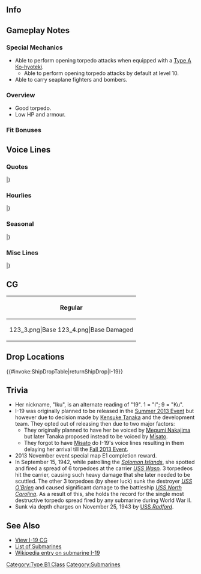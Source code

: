 ==Info==
{{KanmusuInfo|ID=123}}
{{KanmusuInfo|ID=123a}}

==Gameplay Notes==
===Special Mechanics===
* Able to perform opening torpedo attacks when equipped with a [[Type A Ko-hyoteki]].
** Able to perform opening torpedo attacks by default at level 10.
* Able to carry seaplane fighters and bombers.

===Overview===
* Good torpedo.
* Low HP and armour.

===Fit Bonuses===
{{:{{BASEPAGENAME}}/Equipment Bonuses}}

==Voice Lines==
===Quotes===
{{ShipquoteHeader}}
{{ShipquoteKai
|scenario = Introduction
|origin = 素敵な提督さんで嬉しいのね。伊１９なの。そう、イクって呼んでもいいの！
|translation = I'm happy that you're an amazing Admiral. I'm I-19. Yeah, you can just call me Iku!
|audio = Iku-Introduction.ogg
}}
{{ShipquoteKai
|scenario = Library
|origin = 潜水艦の伊１９よ。うん、イク。正規空母ワスプを自慢の酸素魚雷で仕留めたの。
さらにずっーと先を航行していた戦艦や駆逐艦にも命中したの。
海のスナイパー、イクさんの活躍、ずーっと覚えていてなの…ね。
|translation = I'm the submarine I-19. Yup, Iku. I brought down the fleet carrier Wasp with my great oxygen torpedoes.
I was also able to hit a battleship and a destroyer that was waaay ahead of that carrier.<ref>Referring to the USS North Carolina and USS O'Brien, the latter of which sunk.</ref> 
Don't you ever forget my, the Sniper of the Seas', great achievements... alright?
|audio = Iku-Library.ogg
}}
{{ShipquoteKai
|scenario = Secretary 1
|origin = 提督！イクから目を逸らしちゃダメなの！
|translation = Admiral! You're not allowed to look away from me!
|audio = Iku-Secretary_1.ogg
}}
{{ShipquoteKai
|scenario = Secretary 2
|origin = んふー、提督は何をしても怒らないから好きなのね。
|translation = Hmmm, I like that you don't get angry no matter what I do Admiral.
|audio = Iku-Secretary_2.ogg
}}
{{ShipquoteKai
|scenario = Secretary 3
|origin = 提督？肩凝ってるのぉ？ほらっ、こうするとどーお？痛い？いっひひひひ
|translation = Admiral? Are your shoulders stiff? Now, how does it feel if I do this? Does it hurt? Ehehehehehe~ 
|audio = Iku-Secretary_3.ogg
}}
{{ShipquoteKai
|scenario = Secretary Idle
|origin = 提督～！　イクを待たせるって、どういう了見なの？　またおしおき、されたいの～？
|translation = Admiral~! What were you thinking, keeping me waiting? Do you want to be punished again~?
|audio = Iku-Idle.ogg
}}
{{ShipquoteKai
|scenario = Secretary (Married)
|origin = てーとくー！　肩、揉んであげるのー！　…ぅう、ゴリゴリするの…
|translation = Ad~ mi~ ral~! Let me give you a shoulder massage~! ...Ugh, they're so stiff...
|audio = Iku-Wedding_Line.ogg
}}
{{ShipquoteKai
|scenario = Wedding
|origin = 提督、なーに？イクと潜りたいなの？じゃーあ…はいっ、ウェットスーツ！結構似合うじゃない♪それじゃあ、一緒に潜るのね！…ふふ、この手を絶対に離さないでなの。じゃーあ、潜るなの！　せーの、ザブーンっ！！
|translation = What is it Admiral? Do you want to dive with me? Then... here's a wetsuit for you! It really looks good on you♪ Now then, let's go diving together! ...Fufu, I won't ever let go of this hand. We're diving now! One, two, now!<ref>She uses the onomatopoeia for 'splash'.</ref>
|audio = Iku-Wedding.ogg
}}
{{ShipquoteKai
|scenario = Player's Score
|origin = 提督に、報告書なのね。
|translation = Here's a report for you Admiral.
|audio = Iku-Looking_At_Scores.ogg
}}
{{ShipquoteKai
|scenario = Joining the Fleet
|origin = はーい！　イク、行くの！
|translation = Yes~! Iku is going!<ref>A play on words with 'to go' (行く) and her name (イク) which are both pronounced the same.</ref>
|audio = Iku-Joining_A_Fleet.ogg
}}
{{ShipquoteKai
|scenario = Equipment 1
|origin = いひひっ
|translation = Ehehe~
|audio = Iku-Equipment_1.ogg
}}
{{ShipquoteKai
|scenario = Equipment 2
|origin = ふふー。スナイパー魂が滾るのね～。
|translation = Fufu~. My sniper's spirit is burning~<ref>Referring to her self-proclaimed title as 'Sniper of the Seas'.</ref>
|audio = Iku-Equipment_2.ogg
}}
{{ShipquoteKai
|scenario = Equipment 3
|origin = これなら、アイツらを、一網打尽なのね！
|translation = I can get all of them in one go with this!<ref>Referring to her taking out 3 ships with one torpedo spread.</ref>
|audio = Iku-Equipment_3.ogg
}}
{{ShipquoteKai
|scenario = Supply
|origin = 魚雷の補給は大事！なの！
|translation = Resupplying torpedoes is important! Yup!
|audio = Iku-Supply.ogg
}}
{{ShipquoteKai
|scenario = Docking (Minor Damage)
|origin = ちょ～っと、修理するの～
|translation = I'm going to get a quick repair~
|audio = Iku-Docking_Minor.ogg
}}
{{ShipquoteKai
|scenario = Docking (Major Damage)
|origin = んぁ、やられたぁ…治ったら、倍返しなのね！
|translation = Ugh, they got me... When I'm fixed up, I'm going to pay them back double!
|audio = Iku-Docking_Major.ogg
}}
{{ShipquoteKai
|scenario = Construction
|origin = 新しい艦が出来たの～！
|translation = A new ship has been completed~!
|audio = Iku-Construction.ogg
}}
{{ShipquoteKai
|scenario = Returning from Sortie
|origin = 艦隊帰投、なのね！
|translation = The fleet has returned to port~!
|audio = Iku-Returning_From_Sortie.ogg
}}
{{ShipquoteKai
|scenario = Starting a Sortie
|origin = イクの魚雷が、うずうずしてるの！
|translation = My torpedoes are itching to go!
|audio = Iku-Starting_A_Sortie.ogg
}}
{{ShipquoteKai
|scenario = Starting a Battle
|origin = イクの魚雷攻撃、行きますなのね！
|translation = Here goes my torpedo strike!
|audio = Iku-Battle_Start.ogg
}}
{{ShipquoteKai
|scenario = Attack
|origin = 酸素魚雷6発発射するの！
|translation = Launching 6 oxygen torpedoes!
|audio = Iku-Attack.ogg
}}
{{ShipquoteKai
|scenario = Night Battle Attack 
|origin = 狙ってくれって言ってるようなものなの！
|translation = It's like you're saying "shoot me"!
|audio = Iku-Night_Attack.ogg
}}
{{ShipquoteKai
|scenario = Night Battle
|origin = 提督、あいつ倒したら、ご褒美　欲しいの
|translation = After I defeat them, I want a reward Admiral.
|audio = Iku-Night_Battle.ogg
}}
{{ShipquoteKai
|scenario = MVP
|origin = イク大金星なのね！提督のご褒美、期待しちゃうなのねー
|translation = I won a dazzling victory! I'm expecting a reward from you Admiral~
|audio = Iku-MVP.ogg
}}
{{ShipquoteKai
|scenario = Minor Damage 1
|origin = くぅっ！生意気なのね！
|translation = Guh! How cheeky!
|audio = Iku-Minor_Damage_1.ogg
}}
{{ShipquoteKai
|scenario = Minor Damage 2
|origin = くっ！　私狙ってるの、あいつなの？
|translation = Guh! Is that one targeting me?
|audio = Iku-Minor_Damage_2.ogg
}}
{{ShipquoteKai
|scenario = Major Damage
|origin = こんなんでイクを追い込んだつもりなの…？逆に燃えるのね！
|translation = Did you think you've cornered me with this...? I'm fired up instead!
|audio = Iku-Major_Damage.ogg
}}
{{ShipquoteKai
|scenario = Sunk
|origin = イク…沈むの…？ねえ…提督…私がいなくなっても…心配…しないで…なの…ね…
|translation = Am I... sinking...? Hey... Admiral... even if I'm gone...please...don't worry...alright...
|audio = Iku-Sunk.ogg
}}
|} <references/>

{{clear}}

===Hourlies===
{{ShipquoteHeader | type = hourly}}
{{ShipquoteKai
|scenario = 00:00 
|origin = 時間は、マルマルマルマル！　日付けが変わったの！
|translation = The time is, 0000! The date has changed!
|audio = IkuKai-Hourly_0000.ogg
}}
{{ShipquoteKai
|scenario = 01:00 
|origin = マルヒトマルマル。まだやるの～？
|translation = 0100. Still going?
|audio = IkuKai-Hourly_0100.ogg
}}
{{ShipquoteKai
|scenario = 02:00 
|origin = マルフタマルマル！いつまでやるの～？
|translation = 0200. When will you stop?
|audio = IkuKai-Hourly_0200.ogg
}}
{{ShipquoteKai
|scenario = 03:00 
|origin = マルサンマルマル！　いーつーねーるーのー？
|translation = 0300! When~ are~ you~ sleeping~?
|audio = IkuKai-Hourly_0300.ogg
}}
{{ShipquoteKai
|scenario = 04:00 
|origin = マルヨンマルマル。　実は、今落ちてたでしょ？　イク、知ってるなの～
|translation = 0400. Didn't you fall asleep then? I can tell~<ref>"落ちる" carries the implication of collapsing.</ref>
|audio = IkuKai-Hourly_0400.ogg
}}
{{ShipquoteKai
|scenario = 05:00 
|origin = マルゴーマルマル。ねぇ…今、ちょっと落ちてたの～？
|translation = 0500. Hey... didn't you fall alseep for a while then?
|audio = IkuKai-Hourly_0500.ogg
}}
{{ShipquoteKai
|scenario = 06:00 
|origin = マルロクマルマル！だって、もう朝なの～
|translation = 0600! It's already morning now~
|audio = IkuKai-Hourly_0600.ogg
}}
{{ShipquoteKai
|scenario = 07:00 
|origin = マルナナマルマル！　１日始まってるし、なの！　…お腹空いたぁ～
|translation = 0700! A new day has started! ...I'm hungry~
|audio = IkuKai-Hourly_0700.ogg
}}
{{ShipquoteKai
|scenario = 08:00 
|origin = マルハチマルマル。寝不足じゃないの～？
|translation = 0800. Aren't you tired?
|audio = IkuKai-Hourly_0800.ogg
}}
{{ShipquoteKai
|scenario = 09:00 
|origin = マルキューマルマル！おはよう、なのね！
|translation = 0900! Morning! <ref>As in 'good morning'.</ref>
|audio = IkuKai-Hourly_0900.ogg
}}
{{ShipquoteKai
|scenario = 10:00 
|origin = ヒトマルマルマル。イク、潜水しようっと！
|translation = 1000. I'm going diving!
|audio = IkuKai-Hourly_1000.ogg
}}
{{ShipquoteKai
|scenario = 11:00 
|origin = ヒトヒトマルマル。ふぁ～、眠くなっちゃったの…
|translation = 1100. *yawn* I'm sleepy...
|audio = IkuKai-Hourly_1100.ogg
}}
{{ShipquoteKai
|scenario = 12:00 
|origin = ヒトフタマルマル。イクと一緒に、お昼寝するなの？
|translation = 1200. Want to take an afternoon nap with me?
|audio = IkuKai-Hourly_1200.ogg
}}
{{ShipquoteKai
|scenario = 13:00 
|origin = ヒトサンマルマル！ランチが終わったら、お昼寝したいの～
|translation = 1300! I want to take an afternoon nap after lunch~
|audio = IkuKai-Hourly_1300.ogg
}}
{{ShipquoteKai
|scenario = 14:00 
|origin = ヒトヨンマルマル。天気のいい午後は、お散歩したいの～！何気にいつも、海の中だし～
|translation = 1400. The weather this afternoon is great, I want to go for a walk~! After all, I'm always in the sea~
|audio = IkuKai-Hourly_1400.ogg
}}
{{ShipquoteKai
|scenario = 15:00 
|origin = ヒトゴーマルマル。提督？いつもこの時間、何してるの～？
|translation = 1500. Admiral? What do you normally do at this time?
|audio = IkuKai-Hourly_1500.ogg
}}
{{ShipquoteKai
|scenario = 16:00 
|origin = ヒトロクマルマル。夜に向けて準備なの～！
|translation = 1600. We need to prepare for the night!
|audio = IkuKai-Hourly_1600.ogg
}}
{{ShipquoteKai
|scenario = 17:00 
|origin = ヒトナナマルマル。なんか、うずうずしてくるのね～！
|translation = 1700. I'm kinda itching to do something~!
|audio = IkuKai-Hourly_1700.ogg
}}
{{ShipquoteKai
|scenario = 18:00 
|origin = ヒトハチマルマル！撃つ時は、6発なのね！
|translation = 1800! When firing, you have to use 6 tubes!
|audio = IkuKai-Hourly_1800.ogg
}}
{{ShipquoteKai
|scenario = 19:00 
|origin = ヒトキュウマルマル！19時なの！イクの時間なの！
|translation = 1900! It's 7pm! It's my time!<ref>Iku = 19</ref>
|audio = IkuKai-Hourly_1900.ogg
}}
{{ShipquoteKai
|scenario = 20:00 
|origin = フタマルマルマル！イクの大好きな時間、一緒に過ごせてよかったの！
|translation = 2000! I'm glad I could spend my favourite time with you!
|audio = IkuKai-Hourly_2000.ogg
}}
{{ShipquoteKai
|scenario = 21:00 
|origin = フタヒトマルマル。さ～て、そろそろ、夜本番なの！
|translation = 2100. Now, it's almost time for tonight's performance!<ref>A double entendre since 'honban' (本番) can both mean 'performance' and 'sex'.</ref>
|audio = IkuKai-Hourly_2100.ogg
}}
{{ShipquoteKai
|scenario = 22:00 
|origin = フタフタマルマル。気合い入れて、行っちゃうなの～？
|translation = 2100. Have you gotten fired up~?
|audio = IkuKai-Hourly_2200.ogg
}}
{{ShipquoteKai
|scenario = 23:00 
|origin = フタサンマルマル。イクってば、そろそろ御睡なのかも～…
|translation = 2300. I think it's almost time for me to sleep...
|audio = IkuKai-Hourly_2300.ogg
}}
|} <references/>

{{clear}}

===Seasonal===
{{SeasonalHeaderOld}}
{{SeasonalQuote
|scenario = [[Seasonal/Christmas_2015|Christmas 2015]]
|origin = 提督、このケーキおいしいの！もっともっとほしいの！イク、クリスマスはとってもご機嫌なの！
|translation =	This cake is delicious, Admiral! I want a lot more! I’m really enjoying Christmas!
|audio = I-19_Christmas_2015_Sec1.ogg
|notes =
}}
{{SeasonalQuote
|scenario = [[Seasonal/New_Year_2016|New Year 2016]]
|origin = 提督、あけましておめでとう、なの！今年もイクをよろしくお願いするの！するの！
|translation =	Happy New Year, Admiral! Please take care of me again this year! OK!
|audio = I-19_New_Year_2016_Sec1.mp3
|notes = 
}}
{{SeasonalQuote
|scenario = [[Seasonal/Setsubun_2016|Setsubun 2016]]
|origin = 節分なの！ えっと、イクたちの鬼役は…大鯨なの！ 目標発見、節分戦深度に浮上、てぇー！ 鬼は～外！ えい、えーい！
|translation =	It’s Setsubun! Ummm, our Oni is… Taigei! Target spotted, rise to Setsubun combat depth, firee! Demon begone! Ei, eiiii!
|audio = I-19_Setsubun_2016_Sec1.ogg
|notes = 
}}
{{SeasonalQuote
|scenario = [[Seasonal/Valentine%27s_Day_2016|Valentine’s Day 2016]]
|origin = 提督！イク、結構頑張って手作りチョコ作ったの！食べてほしいの！…どう？美味し？うん、まだまだあるの！
|translation =	Admiral! I did my best to make some handmade chocolates! I want you to have them! …Well? Are they good? Yup, I’ve got plenty more!
|audio = I-19_Valentine_Sec1.ogg
|notes = Secretary 1
}}
{{SeasonalQuote
|scenario = [[Seasonal/Valentine%27s_Day_2016|Valentine’s Day 2016]]
|origin = 提督、どうしたの！？顔色が悪いの…えぇ、チョコの食べすぎ？それは良くないの…胃薬入りチョコ作ったの！これ、食べるの！
|translation = What’s wrong, Admiral!? You don’t look so good… Eh, you ate too many chocolates? That’s bad… I’ll make chocolates with stomach medicine! Here, eat this! 
|audio = I-19_Valentine_Sec1.ogg
|notes = Secretary 2
}}
{{SeasonalQuote
|scenario = [[Seasonal/White_Day_2016|White Day 2016]]
|origin = 提督、これ、チョコのお返し？ありがとなの！嬉しいから、これ持って、オリョール行ってくるの！ふふ、イク、ご機嫌なの！
|translation =	Is this in return for the chocolates, Admiral? Thank you! I’ll bring it with me to Orel because I’m happy! Fufu~, I’m in a good mood!
|audio = I-19_White_Day_2016.ogg
|notes = 
}}
{{SeasonalQuote
|scenario = [[Seasonal/Third_Anniversary|3rd Anniversary]]
|origin = 提督、イク達、三周年なの！めでたいの！これからも、よろしくなの！
|translation =	It’s our 3rd Anniversary, Admiral! Congrats! I’m going to keep counting on you!
|audio = I-19_3rd_Anniversary_Sec1.mp3
|notes = 
}}
{{SeasonalQuote
|scenario = [[Seasonal/Rainy_Season_2016|Rainy Season 2016]]
|origin = 最近、雨が多いの？イク、何時も海の中だから分からなかったの。梅雨なのね。
|translation =	It’s been raining a lot recently? I’m always under the sea so I never realised. It’s the rainy season.
|audio = I-19_Rainy_Season_2016_Sec1.mp3
|notes = 
}}
{{SeasonalQuote
|scenario = [[Seasonal/Early_Summer_2016|Early Summer 2016]]
|origin = そろそろまた夏がくるのね！えぇ、提督？この水着以外が見たいの？イク、これが良いんだけど…ん、どうしようかな～？
|translation =	Summer is almost here again! Eh,Admiral? You want to see me in something other than this swimsuit? I like this swimsuit though… Hmmm, what should I do?
|audio = I-19_Early_Summer_Sec1_2016.ogg
|notes = 
}}
{{SeasonalQuote
|scenario = [[Seasonal/Autumn_2016|Autumn 2016]]
|origin = イク、秋は無性に魚雷を撃ちたくなるの。空母とか空母とか空母とか、戦艦でもいいの！
|translation =	I really want to fire torpedoes in autumn. At a carrier, or a carrier, or a carrier; even a battleship is fine!<ref>Referring to the time she sunk a CV and a DD and damaged a BB with a single torpedo salvo at Guadalcanal.</ref>
|audio = I-19_Autumn_2016_Sec1.mp3
|notes = 
}}
{{SeasonalQuote
|scenario = [[Seasonal/Coming_of_Spring_2017|Spring 2017]]
|origin = 提督、春なの！イクとピクニックに行くといいの！行き先だって？もちろん、海の中なお！
|translation =	It’s spring, Admiral! Come for a picnic with me! Where? Out to sea of course!
|audio = I-19_Spring_Sec1_2017.mp3
|notes = 
}}
{{SeasonalQuote
|scenario = [[Seasonal/Fourth_Anniversary|4th Anniversary]]
|origin =提督、イク達四周年なの！めでたいの！これからもよろしくなの！
|translation =	It’s our 4th Anniversary, Admiral! It’s a happy time! Keep taking care of me!
|audio = Iku_4th_Anniversary_Sec1_2017.mp3
|notes = 
}}
{{SeasonalQuote
|scenario = [[Seasonal/Late_Autumn_2017|Late Autumn 2017]]
|origin = 大分寒くなって来たの。イク？イクは風邪なんか引かないの！提督は？あれ、熱あるの？えぇ、違う？
|translation =	It’s gotten really cold. Me? I don’t catch things like colds! What about you, Admiral? Do you have a fever? Eh, you don’t?
|audio = I-19_Late_Autumn_2017_Sec1.mp3
|notes = 
}}
{{SeasonalQuote
|scenario = [[Seasonal/Fifth_Anniversary|5th Anniversary]]
|origin = 提督、イクたち、ついに五周年なの！めでたいの！これからも、よろしくなの！
|translation =	It’s finally our 5th Anniversary, Admiral! Well done! Keep looking after us!
|audio = I-19_5th_Anniversary_Sec1.mp3
|notes = 
}}
{{SeasonalQuote
|scenario = [[Seasonal/Sixth_Anniversary|6th Anniversary]]
|origin = 提督、イクたちなんと六周年なの。おめでたいの。これからも、よろしくおねがいなの。
|translation =	Admiral, it's our 6th Anniversary. Thank you. Please keep looking after me.
|audio = I-19_6th_Anniversary_Sec2.mp3
|notes = Secretary 2
}}
{{SeasonalQuote
|scenario = [[Seasonal/Seventh_Anniversary|7th Anniversary 2020]]
|origin = 提督、オリョール…じゃない、イクたち、七周年なの！おめでたいの！これからもよろしくなの！
|translation =	Admiral, it's Orel's... No, it's our 7th Anniversary! Congrats! Please keep looking after us!
|audio = I-19_7th_Anniversary_Secretary_2.mp3
|notes = Secretary 2
}}
{{SeasonalQuote
|scenario = [[Seasonal/Eighth_Anniversary|8th Anniversary]]
|origin = 提督、提督、イクたち、ついに、ついに八周年なの！ねぇ、めでたいの？これからも、よろしくお願いなの。
|translation =	Admiral, Admiral, it's really our 8th Anniversary! Hey, aren't you happy? Please keep looking after me.
|audio = I-19_8th Anniversary_Secretary_1.mp3
|notes = 
}}
|}<references/>

{{clear}}

===Misc Lines===
{{SeasonalHeaderOld}}
{{SeasonalQuote
|scenario = [[Seasonal/Final_Battle|Eve of the Final Battle 2018]]
|origin = 艦隊が、作戦準備に入ってるなの。緊張するの！
|translation =	The fleet is preparing for the operation. I’m nervous!
|audio = I-19_Kantai_Kessen_2018_Sec3.mp3
|notes = Secretary 3
}}
{{SeasonalQuote
|scenario = [[Fall 2020 Event]]
|origin = 了解ナノ！
|translation =	Understood!
|audio = Ship_Voice_I-19_Kai_Fall_2020_Event_Friend_Fleet_1.mp3
|notes = Friend Fleet 1
}}
|}<references/>

{{clear}}

==CG==
{| class="mw-collapsible mw-collapsed wikitable" style="width: 100%;"
!Regular
|-
|<gallery>
123_3.png|Base
123_4.png|Base Damaged
</gallery>
|}

== Drop Locations ==
{{#invoke:ShipDropTable|returnShipDrop|I-19}}

==Trivia==
* Her nickname, "Iku", is an alternate reading of "19". 1 = "I"; 9 = "Ku".
* I-19 was originally planned to be released in the [[Summer 2013 Event]] but however due to decision made by [[Kensuke Tanaka]] and the development team. They opted out of releasing then due to two major factors:
** They originally planned to have her be voiced by [[Megumi Nakajima]] but later Tanaka proposed instead to be voiced by [[Misato]].
** They forgot to have [[Misato]] do I-19's voice lines resulting in them delaying her arrival till the [[Fall 2013 Event]].
*2013 November event special map E1 completion reward.
*In September 15, 1942, while patrolling the [http://en.wikipedia.org/wiki/Solomon_Islands ''Solomon Islands''], she spotted and fired a spread of 6 torpedoes at the carrier [http://en.wikipedia.org/wiki/USS_Wasp_(CV-7) ''USS Wasp'']''.'' 3 torpedeos hit the carrier, causing such heavy damage that she later needed to be scuttled. The other 3 torpedoes (by sheer luck) sunk the destroyer [http://en.wikipedia.org/wiki/USS_O%27Brien_(DD-415) ''USS O'Brien''] and caused significant damage to the battleship [http://en.wikipedia.org/wiki/USS_North_Carolina_(BB-55) ''USS North Carolina'']. As a result of this, she holds the record for the single most destructive torpedo spread fired by any submarine during World War II.
*Sunk via depth charges on November 25, 1943 by [http://en.wikipedia.org/wiki/USS_Radford_(DD-446) USS ''Radford''].

==See Also==
*[[{{PAGENAMEE}}/Gallery|View I-19 CG]]
*[[EliteSS|List of Submarines]]
*[[wikipedia:Japanese_submarine_I-19|Wikipedia entry on submarine I-19]]
{{shiplist}}
[[Category:Type B1 Class]]
[[Category:Submarines]]